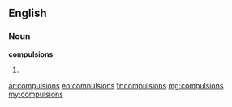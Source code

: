 ==English==

===Noun===
'''compulsions'''

# {{plural of|[[compulsion]]}}

[[ar:compulsions]]
[[eo:compulsions]]
[[fr:compulsions]]
[[mg:compulsions]]
[[my:compulsions]]